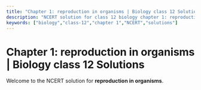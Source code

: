 ```yaml
---
title: "Chapter 1: reproduction in organisms | Biology class 12 Solutions"
description: "NCERT solution for class 12 biology chapter 1: reproduction in organisms."
keywords: ["biology","class-12","chapter 1","NCERT","solutions"]
---
```


# Chapter 1: reproduction in organisms | Biology class 12 Solutions

Welcome to the NCERT solution for **reproduction in organisms**.
